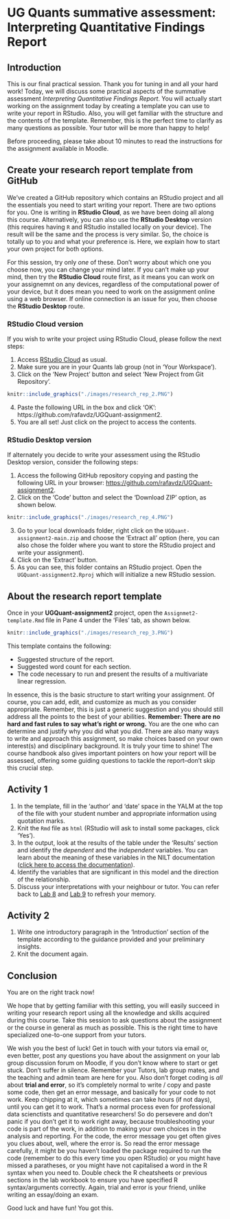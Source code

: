 # UG Quants summative assessment: Interpreting Quantitative Findings Report

## Introduction

This is our final practical session. Thank you for tuning in and all your hard work! Today, we will discuss some practical aspects of the summative assessment *Interpreting Quantitative Findings Report*. You will actually start working on the assignment today by creating a template you can use to write your report in RStudio. Also, you will get familiar with the structure and the contents of the template. Remember, this is the perfect time to clarify as many questions as possible. Your tutor will be more than happy to help!

Before proceeding, please take about 10 minutes to read the instructions for the assignment available in Moodle.


## Create your research report template from GitHub

We've created a GitHub repository which contains an RStudio project and all the essentials you need to start writing your report. There are two options for you. One is writing in **RStudio Cloud**, as we have been doing all along this course. Alternatively, you can also use the **RStudio Desktop** version (this requires having `R` and RStudio installed locally on your device). The result will be the same and the process is very similar. So, the choice is totally up to you and what your preference is. Here, we explain how to start your own project for both options. 

For this session, try only _one_ of these. Don't worry about which one you choose now, you can change your mind later. If you can't make up your mind, then try the **RStudio Cloud** route first, as it means you can work on your assignemnt on any devices, regardless of the computational power of your device, but it does mean you need to work on the assignment online using a web browser. If online connection is an issue for you, then choose the **RStudio Desktop** route. 

### RStudio Cloud version

If you wish to write your project using RStudio Cloud, please follow the next steps:

1. Access [RStudio Cloud](https://rstudio.cloud/) as usual.
2. Make sure you are in your Quants lab group (not in 'Your Workspace').
3. Click on the 'New Project' button and select 'New Project from Git Repository'.
```r
knitr::include_graphics("./images/research_rep_2.PNG")
```
4. Paste the following URL in the box and click 'OK': https://github.com/rafavdz/UGQuant-assignment2.
5. You are all set! Just click on the project to access the contents.

### RStudio Desktop version

If alternately you decide to write your assessment using the RStudio Desktop version, consider the following steps:

1. Access the following GitHub repository copying and pasting the following URL in your browser: <https://github.com/rafavdz/UGQuant-assignment2>.
2. Click on the 'Code' button and select the 'Download ZIP' option, as shown below.
```r
knitr::include_graphics("./images/research_rep_4.PNG")
```
3. Go to your local downloads folder, right click on the `UGQuant-assignment2-main.zip` and choose the 'Extract all' option (here, you can also chose the folder where you want to store the RStudio project and write your assignment). 
4. Click on the 'Extract' button.
5. As you can see, this folder contains an RStudio project. Open the `UGQuant-assignment2.Rproj` which will initialize a new RStudio session.


## About the research report template

Once in your **UGQuant-assignment2** project, open the `Assignmet2-template.Rmd` file in Pane 4 under the 'Files' tab, as shown below.

```r
knitr::include_graphics("./images/research_rep_3.PNG")
```

This template contains the following:

* Suggested structure of the report.
* Suggested word count for each section.
* The code necessary to run and present the results of a multivariate linear regression.

In essence, this is the basic structure to start writing your assignment. Of course, you can add, edit, and customize as much as you consider appropriate. Remember, this is just a generic suggestion and you should still address all the points to the best of your abilities. **Remember: There are no hard and fast rules to say what's right or wrong.** You are the one who can determine and justify why you did what you did. There are also many ways to write and approach this assignment, so make choices based on your own interest(s) and disciplinary background. It is truly your time to shine! The course handbook also gives important pointers on how your report will be assessed, offering some guiding questions to tackle the report--don't skip this crucial step. 


## Activity 1

1. In the template, fill in the 'author' and 'date' space in the YALM at the top of the file with your student number and appropriate information using quotation marks.
2. Knit the `Rmd` file as `html` (RStudio will ask to install some packages, click 'Yes').
3. In the output, look at the results of the table under the 'Results' section and identify the *dependent* and the *independent* variables. You can learn about the meaning of these variables in the NILT documentation ([click here to access the documentation](https://www.ark.ac.uk/teaching/NILT2012TeachingResources.pdf)).
4. Identify the variables that are significant in this model and the direction of the relationship.
5. Discuss your interpretations with your neighbour or tutor. You can refer back to [Lab 8](#simple-lm) and [Lab 9](#multi-lm) to refresh your memory.

## Activity 2

1. Write one introductory paragraph in the 'Introduction' section of the template according to the guidance provided and your preliminary insights.
2. Knit the document again.


## Conclusion 

You are on the right track now!

We hope that by getting familiar with this setting, you will easily succeed in writing your research report using all the knowledge and skills acquired during this course. Take this session to ask questions about the assignment or the course in general as much as possible. This is the right time to have specialized one-to-one support from your tutors.

We wish you the best of luck! Get in touch with your tutors via email or, even better, post any questions you have about the assignment on your lab group discussion forum on Moodle, if you don't know where to start or get stuck. Don't suffer in silence. Remember your Tutors, lab group mates, and the teaching and admin team are here for you. Also don't forget coding is _all_ about **trial and error**, so it's completely normal to write / copy and paste some code, then get an error message, and basically for your code to not work. Keep chipping at it, which sometimes can take hours (if not days), until you can get it to work. That's a normal process even for professional data scienctists and quantitative researchers! So do persevere and don't panic if you don't get it to work right away, because troubleshooting your code is part of the work, in addition to making your own choices in the analysis and reporting. For the code, the error message you get often gives you clues about, well, where the error is. So read the error message carefully, it might be you haven't loaded the package required to run the code (remember to do this every time you open RStudio) or you might have missed a paratheses, or you might have not capitalised a word in the R syntax when you need to. Double check the R cheatsheets or previous sections in the lab workbook to ensure you have specified R syntax/arguments correctly. Again, trial and error is your friend, unlike writing an essay/doing an exam. 

Good luck and have fun! You got this. 
